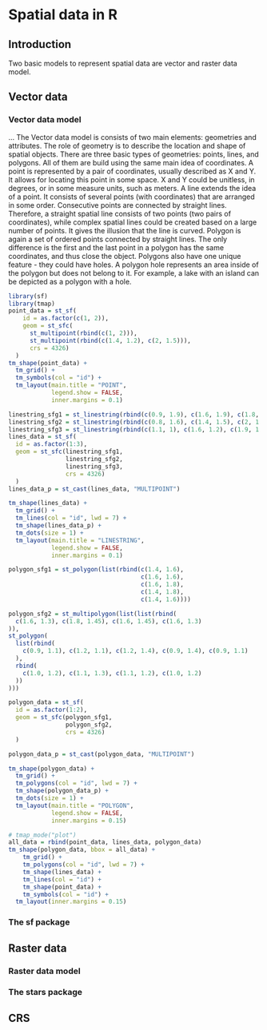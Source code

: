 # Spatial data in R {#geodata}
<!-- # Geographic data in R {#geodata} -->
<!-- to discuss -->

\index{geodata}

## Introduction

Two basic models to represent spatial data are vector and raster data model.
<!-- - few introduction sections -->
<!-- - mention GDAL, PROJ, and GEOS -->
<!-- - references to the next sections -->
<!-- - maybe also references to some books (either here or in the next section or both) -->
<!-- - maybe also mention some data sources -->

## Vector data

<!-- - one/two intro sentences -->
<!-- - including r packages used for vector representation -->

### Vector data model

...
The Vector data model is consists of two main elements: geometries and attributes.
The role of geometry is to describe the location and shape of spatial objects.
There are three basic types of geometries: points, lines, and polygons.
All of them are build using the same main idea of coordinates.
A point is represented by a pair of coordinates, usually described as X and Y.
It allows for locating this point in some space.
<!-- short CRS intro -->
X and Y could be unitless, in degrees, or in some measure units, such as meters.
<!-- maybe ref to CRS section here -->
<!-- ways to adjust points aesthetics: point sizes, colors, shapes, (markers/images) -->
<!-- examples of points -->
A line extends the idea of a point.
It consists of several points (with coordinates) that are arranged in some order.
Consecutive points are connected by straight lines.
Therefore, a straight spatial line consists of two points (two pairs of coordinates), while complex spatial lines could be created based on a large number of points.<!--to rewrite-->
It gives the illusion that the line is curved. 
<!-- ways to adjust lines aesthetics: colors, lwd (line width) -->
<!-- in theory lty could be also used - but it is not implemented in tmap -->
<!-- examples of lines -->
Polygon is again a set of ordered points connected by straight lines. 
The only difference is the first and the last point in a polygon has the same coordinates, and thus close the object.
<!-- ways to adjust polygons aesthetics: (fill) colors, (line/borders) colors -->
<!-- examples of polygons -->
Polygons also have one unique feature - they could have holes. 
A polygon hole represents an area inside of the polygon but does not belong to it.
For example, a lake with an island can be depicted as a polygon with a hole.

```r
library(sf)
library(tmap)
point_data = st_sf(
    id = as.factor(c(1, 2)),
    geom = st_sfc(
      st_multipoint(rbind(c(1, 2))),
      st_multipoint(rbind(c(1.4, 1.2), c(2, 1.5))),
      crs = 4326)
  )
tm_shape(point_data) +
  tm_grid() + 
  tm_symbols(col = "id") +
  tm_layout(main.title = "POINT",
            legend.show = FALSE,
            inner.margins = 0.1)
```

```r
linestring_sfg1 = st_linestring(rbind(c(0.9, 1.9), c(1.6, 1.9), c(1.8, 1.8)))
linestring_sfg2 = st_linestring(rbind(c(0.8, 1.6), c(1.4, 1.5), c(2, 1.6)))
linestring_sfg3 = st_linestring(rbind(c(1.1, 1), c(1.6, 1.2), c(1.9, 1.2)))
lines_data = st_sf(
  id = as.factor(1:3),
  geom = st_sfc(linestring_sfg1, 
                linestring_sfg2,
                linestring_sfg3,
                crs = 4326)
  )
lines_data_p = st_cast(lines_data, "MULTIPOINT")

tm_shape(lines_data) +
  tm_grid() + 
  tm_lines(col = "id", lwd = 7) +
  tm_shape(lines_data_p) +
  tm_dots(size = 1) +
  tm_layout(main.title = "LINESTRING",
            legend.show = FALSE,
            inner.margins = 0.1)
```

```r
polygon_sfg1 = st_polygon(list(rbind(c(1.4, 1.6),
                                     c(1.6, 1.6), 
                                     c(1.6, 1.8),
                                     c(1.4, 1.8), 
                                     c(1.4, 1.6))))

polygon_sfg2 = st_multipolygon(list(list(rbind(
  c(1.6, 1.3), c(1.8, 1.45), c(1.6, 1.45), c(1.6, 1.3)
)),
st_polygon(
  list(rbind(
    c(0.9, 1.1), c(1.2, 1.1), c(1.2, 1.4), c(0.9, 1.4), c(0.9, 1.1)
  ),
  rbind(
    c(1.0, 1.2), c(1.1, 1.3), c(1.1, 1.2), c(1.0, 1.2)
  ))
)))

polygon_data = st_sf(
  id = as.factor(1:2),
  geom = st_sfc(polygon_sfg1, 
                polygon_sfg2,
                crs = 4326)
  )

polygon_data_p = st_cast(polygon_data, "MULTIPOINT")

tm_shape(polygon_data) +
  tm_grid() + 
  tm_polygons(col = "id", lwd = 7) +
  tm_shape(polygon_data_p) +
  tm_dots(size = 1) +
  tm_layout(main.title = "POLYGON",
            legend.show = FALSE,
            inner.margins = 0.15)
```

```r
# tmap_mode("plot")
all_data = rbind(point_data, lines_data, polygon_data)
tm_shape(polygon_data, bbox = all_data) +
    tm_grid() +
    tm_polygons(col = "id", lwd = 7) +
    tm_shape(lines_data) +
    tm_lines(col = "id") +
    tm_shape(point_data) +
    tm_symbols(col = "id") +
  tm_layout(inner.margins = 0.15)
```


<!-- additional dimensions: -->
<!-- - more than two coordinates (XYZM) -->
<!-- - multiobjects -->
<!-- - additional geometries -->

<!-- - what is the vector data model (point coordinates) -->
<!-- - examples -->
<!-- - what's the simple features standard -->
<!-- - main geometry types -->
<!-- - relation between geometries and attributes -->
<!-- - vector file formats -->
<!-- - advantages/disadvantages -->
<!-- - example figure (similar to the one in geocompr, but made with tmap) -->

### The sf package

<!-- - how the sf objects are organized -->
<!-- - how to read sf objects from files -->
<!-- - where to find info on how to operate on sf objects -->
<!-- - https://geocompr.github.io/ -->
<!-- - vector simplification? -->
<!-- - stars proxy -->

## Raster data

<!-- one/two intro sentences -->
<!-- including r packages used for raster representation -->

### Raster data model

<!-- - raster data model (grid) -->
<!-- - contionous and categorical rasters -->
<!-- - examples -->
<!-- - single layer rasters vs multilayer rasters -->
<!-- - storing bands vs attributes (either here or in the next section) (data cubes) -->
<!-- - rbg rasters -->
<!-- - regular, rotated, sheared, rectilinear and curvilinear rasters -->
<!-- - raster file formats -->

### The stars package

<!-- - how the stars objects are organized -->
<!-- - how to read stars objects from files -->
<!-- - including reading chunks, changing resolution, and selecting bands -->
<!-- - where to find info on how to operate on stars objects -->
<!-- - https://r-spatial.github.io/stars/index.html -->
<!-- - advice: sometimes/often it is better to prepare spatial object before the mapping, than trying to over-customize the map -->
<!-- - stars proxy -->


## CRS
<!-- mtennekes part -->